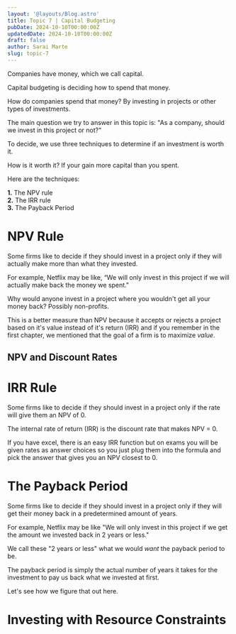 ```yaml
---
layout: '@layouts/Blog.astro'
title: Topic 7 | Capital Budgeting
pubDate: 2024-10-10T00:00:00Z 
updatedDate: 2024-10-10T00:00:00Z 
draft: false
author: Sarai Marte
slug: topic-7
---
```


Companies have money, which we call capital.

Capital budgeting is deciding how to spend that money.

How do companies spend that money? By investing in projects or other types of investments.

The main question we try to answer in this topic is: "As a company, should we invest in this project or not?"

To decide, we use three techniques to determine if an investment is worth it. 

How is it worth it? If your gain more capital than you spent. 

Here are the techniques:

**1.** The NPV rule   
**2.** The IRR rule  
**3.** The Payback Period  

# NPV Rule 

Some firms like to decide if they should invest in a project only if they will actually make more than what they invested.    

For example, Netflix may be like, “We will only invest in this project if we will actually make back the money we spent." 

Why would anyone invest in a project where you wouldn't get all your money back? Possibly non-profits. 

This is a better measure than NPV because it accepts or rejects a project based on it's value instead of it's return (IRR) and if you remember in the first chapter, we mentioned that the goal of a firm is to maximize *value*. 

## NPV and Discount Rates 

# IRR Rule  

Some firms like to decide if they should invest in a project only if the rate will give them an NPV of 0. 

The internal rate of return (IRR) is the discount rate that makes NPV = 0.  

If you have excel, there is an easy IRR function but on exams you will be given rates as answer choices so you just plug them into the formula and pick the answer that gives you an NPV closest to 0.

# The Payback Period  

Some firms like to decide if they should invest in a project only if they will get their money back in a predetermined amount of years. 

For example, Netflix may be like "We will only invest in this project if we get the amount we invested back in 2 years or less."

We call these "2 years or less" what we would *want* the payback period to be.  

The payback period is simply the actual number of years it takes for the investment to pay us back what we invested at first. 

Let's see how we figure that out here. 

# Investing with Resource Constraints

